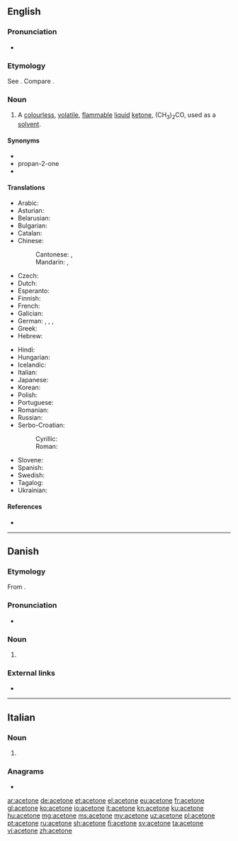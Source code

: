 {{also|acétone}}
==English==

===Pronunciation===
* {{a|US}} {{IPA|/ˈæ.sə.toʊn/|lang=en}}

===Etymology===
See {{m|en|acetic}}. Compare {{m|en|ketone}}.

===Noun===
{{en-noun}}

# {{lb|en|organic compound}} A [[colourless]], [[volatile]], [[flammable]] [[liquid]] [[ketone]], (CH<sub>3</sub>)<sub>2</sub>CO, used as a [[solvent]].

====Synonyms====
* {{l|en|propanone}}
* propan-2-one
* {{l|en|dimethyl ketone}}

====Translations====
{{trans-top|the organic compound (CH<sub>3</sub>)<sub>2</sub>CO}}
* Arabic: {{t|ar|أَسِيتُون|m|tr=ʾasitūn}}
* Asturian: {{t|ast|acetona|f}}
* Belarusian: {{t|be|ацэто́н|m}}
* Bulgarian: {{t|bg|ацето́н|m}}
* Catalan: {{t|ca|acetona|f}}
* Chinese:
*: Cantonese: {{t|yue|丙酮|tr=bing2 tung4|sc=Hani}}, {{t|yue|醋酮|tr=cou3 tung4|sc=Hani}}
*: Mandarin: {{t+|cmn|丙酮|tr=bǐngtóng|sc=Hani}}, {{t|cmn|醋酮|tr=cùtóng|sc=Hani}}
* Czech: {{t|cs|aceton|m}}
* Dutch: {{t|nl|aceton|m|n}}
* Esperanto: {{t|eo|acetono}}
* Finnish: {{t+|fi|asetoni}}
* French: {{t+|fr|acétone|f}}
* Galician: {{t|gl|acetona|f}}
* German: {{t+|de|Aceton|n}}, {{t+|de|Azeton|n}}, {{t+|de|Propanon|n}}, {{t+|de|Dimethylketon|n}}
* Greek: {{t+|el|ασετόν|n}}
* Hebrew: {{t+|he|אצטון|m|tr=atsetón}}
{{trans-mid}}
* Hindi: {{t+|hi|शुक्ता|tr=shuktaa|sc=Deva}}
* Hungarian: {{t+|hu|aceton}}
* Icelandic: {{t|is|asetón|n}}
* Italian: {{t+|it|acetone|m}}
* Japanese: {{t|ja|アセトン|tr=aseton|sc=Jpan}}
* Korean: {{t|ko|아세톤|sc=Kore}}
* Polish: {{t+|pl|aceton|m}}
* Portuguese: {{t+|pt|acetona|f}}
* Romanian: {{t+|ro|acetonă|f}}
* Russian: {{t+|ru|ацето́н|m}}
* Serbo-Croatian:
*: Cyrillic: {{t|sh|ацѐто̄н|m|sc=Cyrl}}
*: Roman: {{t+|sh|acètōn|m}}
* Slovene: {{t+|sl|acetón|m}}
* Spanish: {{t+|es|acetona|f}}
* Swedish: {{t+|sv|aceton|c|n}}
* Tagalog: {{t|tl|asetona}}
* Ukrainian: {{t+|uk|ацето́н|m}}
{{trans-bottom}}

====References====
* {{pedialite}}

----

==Danish==

===Etymology===
From {{etyl|la|da}} {{m|la|acētum||vinegar}} {{suffix||one|lang=da}}.

===Pronunciation===
* {{IPA|/asətoːnə/|[asəˈtˢoːnə]|lang=da}}

===Noun===
{{da-noun|n|-}}

# {{l|en|acetone}} {{gloss|the organic compound (CH₃)₂CO}}

===External links===
* {{pedialite|lang=da}}

----

==Italian==

===Noun===
{{it-noun|m}}

# {{lb|it|organic compound}} {{l|en|acetone}}

===Anagrams===
* {{l|it|enoteca}}

[[ar:acetone]]
[[de:acetone]]
[[et:acetone]]
[[el:acetone]]
[[eu:acetone]]
[[fr:acetone]]
[[gl:acetone]]
[[ko:acetone]]
[[io:acetone]]
[[it:acetone]]
[[kn:acetone]]
[[ku:acetone]]
[[hu:acetone]]
[[mg:acetone]]
[[ms:acetone]]
[[my:acetone]]
[[uz:acetone]]
[[pl:acetone]]
[[pt:acetone]]
[[ru:acetone]]
[[sh:acetone]]
[[fi:acetone]]
[[sv:acetone]]
[[ta:acetone]]
[[vi:acetone]]
[[zh:acetone]]